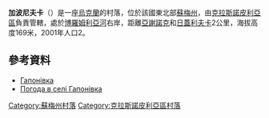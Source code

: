 {{coord|50|40|43|N|35|6|55|E|scale:100000_region:UA|display=title}}

'''加波尼夫卡'''（{{lang-uk|Гапонівка}}）是一座[[烏克蘭|烏克蘭]]的村落，位於該國東北部[[蘇梅州|蘇梅州]]，由[[克拉斯諾皮利亞區|克拉斯諾皮利亞區]]負責管轄，處於[[博羅姆利亞河|博羅姆利亞河]]右岸，距離[[亞謝諾克|亞謝諾克]]和[[日蓋利夫卡_(特羅斯佳涅茨區)|日蓋利夫卡]]2公里，海拔高度169米，2001年人口2。

==參考資料==
*[http://w1.c1.rada.gov.ua/pls/z7502/A005?rdat1=02.02.2010&rf7571=29172 Гапонівка]{{dead link|date=2017年11月 |bot=InternetArchiveBot |fix-attempted=yes }}
* [http://weather.in.ua/ua/symskaja/4942 Погода в селі Гапонівка]{{Wayback|url=http://weather.in.ua/ua/symskaja/4942 |date=20111220000215 }}

{{DEFAULTSORT:Гапонівка}}

[[Category:蘇梅州村落|Category:蘇梅州村落]]
[[Category:克拉斯諾皮利亞區村落|Category:克拉斯諾皮利亞區村落]]


{{Sumy-geo-stub}}